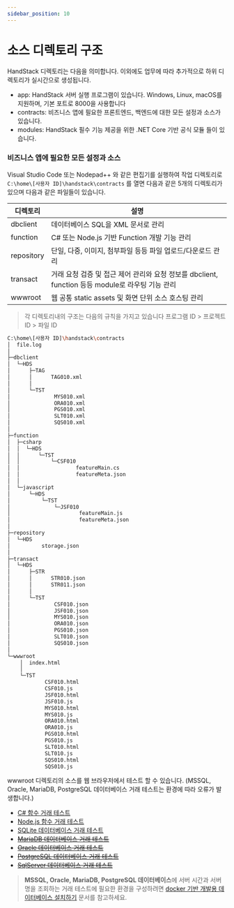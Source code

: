 ```yaml
---
sidebar_position: 10
---
```


# 소스 디렉토리 구조

HandStack 디렉토리는 다음을 의미합니다. 이외에도 업무에 따라 추가적으로 하위 디렉토리가 실시간으로 생성됩니다.

* app: HandStack 서버 실행 프로그램이 있습니다. Windows, Linux, macOS를 지원하며, 기본 포트로 8000을 사용합니다
* contracts: 비즈니스 앱에 필요한 프론트엔드, 백엔드에 대한 모든 설정과 소스가 있습니다.
* modules: HandStack 필수 기능 제공을 위한 .NET Core 기반 공식 모듈 들이 있습니다.

### 비즈니스 앱에 필요한 모든 설정과 소스

Visual Studio Code 또는 Nodepad++ 와 같은 편집기를 실행하여 작업 디렉토리로 `C:\home\[사용자 ID]\handstack\contracts` 를 열면 다음과 같은 5개의 디렉토리가 있으며 다음과 같은 파일들이 있습니다.

|디렉토리|설명|
|---|---|
|dbclient|데이터베이스 SQL을 XML 문서로 관리|
|function|C# 또는 Node.js 기반 Function 개발 기능 관리|
|repository|단일, 다중, 이미지, 첨부파일 등등 파일 업로드/다운로드 관리|
|transact|거래 요청 검증 및 접근 제어 관리와 요청 정보를 dbclient, function 등등 module로 라우팅 기능 관리|
|wwwroot|웹 공통 static assets 및 화면 단위 소스 호스팅 관리|

> 각 디렉토리내의 구조는 다음의 규칙을 가지고 있습니다 프로그램 ID > 프로젝트 ID > 파일 ID

```bash
C:\home\[사용자 ID]\handstack\contracts
│  file.log
│  
├─dbclient
│  └─HDS
│      ├─TAG
│      │      TAG010.xml
│      │      
│      └─TST
│              MYS010.xml
│              ORA010.xml
│              PGS010.xml
│              SLT010.xml
│              SQS010.xml
│              
├─function
│  ├─csharp
│  │  └─HDS
│  │      └─TST
│  │          └─CSF010
│  │                  featureMain.cs
│  │                  featureMeta.json
│  │                  
│  └─javascript
│      └─HDS
│          └─TST
│              └─JSF010
│                      featureMain.js
│                      featureMeta.json
│                      
├─repository
│  └─HDS
│          storage.json
│          
├─transact
│  └─HDS
│      ├─STR
│      │      STR010.json
│      │      STR011.json
│      │      
│      └─TST
│              CSF010.json
│              JSF010.json
│              MYS010.json
│              ORA010.json
│              PGS010.json
│              SLT010.json
│              SQS010.json
│              
└─wwwroot
    │  index.html
    │  
    └─TST
            CSF010.html
            CSF010.js
            JSF010.html
            JSF010.js
            MYS010.html
            MYS010.js
            ORA010.html
            ORA010.js
            PGS010.html
            PGS010.js
            SLT010.html
            SLT010.js
            SQS010.html
            SQS010.js
```

wwwroot 디렉토리의 소스를 웹 브라우저에서 테스트 할 수 있습니다. (MSSQL, Oracle, MariaDB, PostgreSQL 데이터베이스 거래 테스트는 환경에 따라 오류가 발생합니다.)

* [C# 함수 거래 테스트](http://localhost:8000/view/TST/CSF010.html)
* [Node.js 함수 거래 테스트](http://localhost:8000/view/TST/JSF010.html)
* [SQLite 데이터베이스 거래 테스트](http://localhost:8000/view/TST/SLT010.html)
* ~~[MariaDB 데이터베이스 거래 테스트](http://localhost:8000/view/TST/MYS010.html)~~
* ~~[Oracle 데이터베이스 거래 테스트](http://localhost:8000/view/TST/ORA010.html)~~
* ~~[PostgreSQL 데이터베이스 거래 테스트](http://localhost:8000/view/TST/PGS010.html)~~
* ~~[SqlServer 데이터베이스 거래 테스트](http://localhost:8000/view/TST/SQS010.html)~~

> **MSSQL, Oracle, MariaDB, PostgreSQL 데이터베이스**에 서버 시간과 서버명을 조회하는 거래 테스트에 필요한 환경을 구성하려면 [docker 기반 개발용 데이터베이스 설치하기](/docs/startup/handsonlab/docker-기반-개발용-데이터베이스-설치하기) 문서를 참고하세요.
